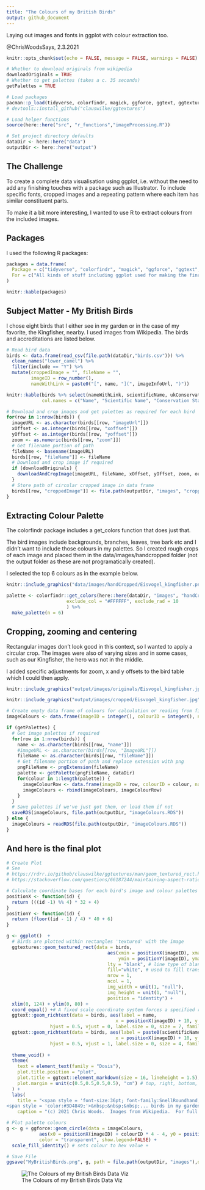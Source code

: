 ```yaml
---
title: "The Colours of my British Birds"
output: github_document
---
```

Laying out images and fonts in ggplot with colour extraction too.

@ChrisWoodsSays, 2.3.2021

```r
knitr::opts_chunk$set(echo = FALSE, message = FALSE, warnings = FALSE)

# Whether to download originals from wikipedia
downloadOriginals = TRUE
# Whether to get palettes (takes a c. 35 seconds) 
getPalettes = TRUE

# Load packages
pacman::p_load(tidyverse, colorfindr, magick, ggforce, ggtext, ggtextures, here, tools, janitor, kable)
# devtools::install_github("clauswilke/ggtextures")

# Load helper functions
source(here::here("src", "r_functions","imageProcessing.R"))

# Set project directory defaults
dataDir <- here::here("data")
outputDir <- here::here("output")
```

## The Challenge

To create a complete data visualisation using ggplot, i.e. without the need to add any finishing touches with a package such as Illustrator.  To include specific fonts, cropped images and a repeating pattern where each item has similar constituent parts.

To make it a bit more interesting, I wanted to use R to extract colours from the included images.

## Packages
I used the following R packages:
```r
packages = data.frame(
  Package = c("tidyverse", "colorfindr", "magick", "ggforce", "ggtext", "ggtextures", "here", "tools", "janitor", "kable"),
  For = c("All kinds of stuff including ggplot used for making the final plot", "Extracting the colour palettes", "Cropping and resizing the bird images", "Plotting palette circles in specific places", "Adding rich text (with fonts) to ggplot", "Places images without distortion based on the device aspect ratio or scales", "Great for easily getting hold of files in your project structure without hardcoding underlying folders", "Removing the extension from a file name so that I can add .png", "Cleaning up column names in bird file", "Displaying tables like this one")
)

knitr::kable(packages)
```

## Subject Matter - My British Birds
I chose eight birds that I either see in my garden or in the case of my favorite, the Kingfisher, nearby.  I used images from Wikipedia.  The birds and accreditations are listed below.

```r
# Read bird data
birds <- data.frame(read_csv(file.path(dataDir,"birds.csv"))) %>%
  clean_names("lower_camel") %>%
  filter(include == "Y") %>%
  mutate(croppedImage = "", fileName = "",
         imageID = row_number(),
         nameWithLink = paste0("[", name, "](", imageInfoUrl, ")"))

knitr::kable(birds %>% select(nameWithLink, scientificName, ukConservationStatus, whatTheyEat, imageCredit),
             col.names = c("Name", "Scientific Name", "Conservation Status", "What they eat", "Image Credit"))
```

```r
# Download and crop images and get palettes as required for each bird
for(row in 1:nrow(birds)) {
  imageURL <- as.character(birds[[row, "imageUrl"]])
  xOffset <- as.integer(birds[[row, "xoffset"]])
  yOffset <- as.integer(birds[[row, "yoffset"]])
  zoom <- as.numeric(birds[[row, "zoom"]])
  # Get filename portion of path
  fileName <- basename(imageURL)
  birds[[row, "fileName"]] <- fileName
  # Download and crop image if required
  if (downloadOriginals) {
    downloadAndCropImage(imageURL, fileName, xOffset, yOffset, zoom, outputDir)  
  }
  # Store path of circular cropped image in data frame
  birds[[row, "croppedImage"]] <- file.path(outputDir, "images", "cropped", fileName)
}
```
## Extracting Colour Palette
The colorfindr package includes a get_colors function that does just that. 

The bird images include backgrounds, branches, leaves, tree bark etc and I didn't want to include those colours in my palettes.  So I created rough crops of each image and placed them in the data/images/handcropped folder (not the output folder as these are not programatically created).

I selected the top 6 colours as in the example below.

```r
knitr::include_graphics("data/images/handCropped/Eisvogel_kingfisher.png")
```
```r
palette <- colorfindr::get_colors(here::here(dataDir, "images", "handCropped", "Eisvogel_kingfisher.png"), 
                      exclude_col = "#FFFFFF", exclude_rad = 10
                      ) %>% 
  make_palette(n = 6)
```

## Cropping, zooming and centering
Rectangular images don't look good in this context, so I wanted to apply a circular crop.  The images were also of varying sizes and in some cases, such as our Kingfisher, the hero was not in the middle.

I added specific adjustments for zoom, x and y offsets to the bird table which I could then apply.
```r
knitr::include_graphics("output/images/originals/Eisvogel_kingfisher.jpg")
```
```r
knitr::include_graphics("output/images/cropped/Eisvogel_kingfisher.jpg")
```

```r
# Create empty data frame of colours for calculation or reading from file
imageColours <- data.frame(imageID = integer(), colourID = integer(), name = character(), colour = character()) 

if (getPalettes) {
  # Get image palettes if required
  for(row in 1:nrow(birds)) {
    name <- as.character(birds[[row, "name"]])
    #imageURL <- as.character(birds[[row, "ImageURL"]])
    fileName <- as.character(birds[[row, "fileName"]])
    # Get filename portion of path and replace extension with png
    pngFileName <- pngExtension(fileName)
    palette <- getPalette(pngFileName, dataDir)
    for(colour in 1:length(palette)) {
      imageColourRow <- data.frame(imageID = row, colourID = colour, name = name, colour = palette[colour]) 
      imageColours <- rbind(imageColours, imageColourRow)
    }
  }
  # Save palettes if we've just got them, or load them if not
  saveRDS(imageColours, file.path(outputDir, "imageColours.RDS"))
} else {
  imageColours = readRDS(file.path(outputDir, "imageColours.RDS"))
}

```

## And here is the final plot

```r
# Create Plot
# See
# https://rdrr.io/github/clauswilke/ggtextures/man/geom_textured_rect.html
# https://stackoverflow.com/questions/66187244/maintaining-aspect-ratio-of-shapes-and-images-in-ggplot-ggimage?noredirect=1#comment117027818_66187244

# Calculate coordinate bases for each bird's image and colour palettes
positionX <- function(id) {
  return (((id -1) %% 4) * 32 + 4)
}
positionY <- function(id) {
  return (floor((id - 1) / 4) * 40 + 6)
}

g <- ggplot()  +
  # Birds are plotted within rectangles 'textured' with the image
  ggtextures::geom_textured_rect(data = birds, 
                                     aes(xmin = positionX(imageID), xmax = positionX(imageID) + 20,
                                         ymin = positionY(imageID), ymax = positionY(imageID) + 20, image = croppedImage), 
                                     lty = "blank", # line type of blank to remove border
                                     fill="white", # used to fill transparent areas of image
                                     nrow = 1,
                                     ncol = 1,
                                     img_width = unit(1, "null"),
                                     img_height = unit(1, "null"),
                                     position = "identity") +
  xlim(0, 124) + ylim(0, 80) +
  coord_equal() +# A fixed scale coordinate system forces a specified ratio between the physical representation of data units on the axes. 
  ggtext::geom_richtext(data = birds, aes(label = name,
                                        x = positionX(imageID) + 10, y = positionY(imageID) + 28),
                hjust = 0.5, vjust = 0, label.size = 0, size = 7, family = "Snell Roundhand") +
  ggtext::geom_richtext(data = birds, aes(label = paste0(scientificName, "<br>", order, "<br>", family),
                                        x = positionX(imageID) + 10, y = positionY(imageID) + 28),
                hjust = 0.5, vjust = 1, label.size = 0, size = 4, family = "Dosis") +
  
  theme_void() +
  theme(
    text = element_text(family = "Dosis"),
    plot.title.position = "plot",
    plot.title = ggtext::element_markdown(size = 16, lineheight = 1.5),
    plot.margin = unit(c(0.5,0.5,0.5,0.5), "cm") # top, right, bottom, left
  ) +
  labs(
    title = "<span style = 'font-size:36pt; font-family:SnellRoundhand;'>The Colours of my British Birds</span><br>
<span style = 'color:#3D4849;'>&nbsp;&nbsp;&nbsp;... birds in my garden or nearby</span>",
    caption = "(c) 2021 Chris Woods.  Images from Wikipedia.  For full details and accreditations see https://github.com/ChrisWoodsSays/bird_colours")

# Plot palette colours
g <- g + ggforce::geom_circle(data = imageColours, 
            aes(x0 = positionX(imageID) + colourID * 4 - 4, y0 = positionY(imageID) - 3, r = 2, fill = colour), 
            color = "transparent", show.legend=FALSE) +
  scale_fill_identity() # sets colour to hex value +

# Save File
ggsave("MyBritishBirds.png", g, path = file.path(outputDir, "images"),device = "png", dpi=300, width = 29.7, height = 21, units = "cm")

```

![The Colours of my British Birds Data Viz](output/images/MyBritishBirds.png)
